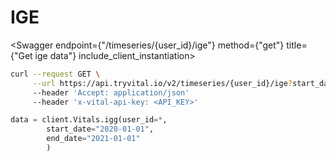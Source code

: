 
# IGE

<Swagger endpoint={"/timeseries/{user_id}/ige"} method={"get"} title={"Get ige data"} include_client_instantiation>

```bash
curl --request GET \
     --url https://api.tryvital.io/v2/timeseries/{user_id}/ige?start_date=2021-01-01&end_date=2021-02-01 \
     --header 'Accept: application/json'
     --header 'x-vital-api-key: <API_KEY>'
```

```python
data = client.Vitals.igg(user_id=*,
        start_date="2020-01-01",
        end_date="2021-01-01"
        )
```

</Swagger>
